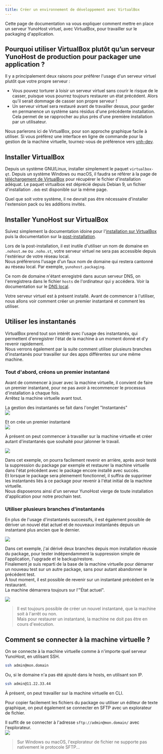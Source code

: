 ```yaml
---
title: Créer un environnement de développement avec VirtualBox
---
```


Cette page de documentation va vous expliquer comment mettre en place un serveur YunoHost virtuel, avec VirtualBox, pour travailler sur le packaging d'application.

## Pourquoi utiliser VirtualBox plutôt qu’un serveur YunoHost de production pour packager une application ?

Il y a principalement deux raisons pour préférer l'usage d'un serveur virtuel plutôt que votre propre serveur :

- Vous pouvez torturer à loisir un serveur virtuel sans courir le risque de le casser, puisque vous pourrez toujours restaurer un état précédent. Alors qu'il serait dommage de casser son propre serveur !
- Un serveur virtuel sera restauré avant de travailler dessus, pour garder en permanence un système sans résidus d'une précédente installation. Cela permet de se rapprocher au plus près d'une première installation par un utilisateur.

Nous parlerons ici de VirtualBox, pour son approche graphique facile à utiliser. Si vous préférez une interface en ligne de commande pour la gestion de la machine virtuelle, tournez-vous de préférence vers [ynh-dev](/contribute/dev/).

## Installer VirtualBox

Depuis un système GNU/Linux, installer simplement le paquet `virtualbox-qt`.
Depuis un système Windows ou macOS, il faudra se référer à la page de [téléchargement de VirtualBox](https://www.virtualbox.org/wiki/Downloads) pour récupérer le fichier d'installation adéquat. Le paquet virtualbox est déprécié depuis Debian 9, un fichier d'installation `.deb` est disponible sur la même page.

Quel que soit votre système, il ne devrait pas être nécessaire d'installer l'extension pack ou les additions invités.

## Installer YunoHost sur VirtualBox

Suivez simplement la documentation idoine pour l'[installation sur VirtualBox](/contribute/packaging_apps/resources/packaging_apps_virtualbox) puis la documentation sur la [post-installation](/category/after-installation).

Lors de la post-installation, il est inutile d'utiliser un nom de domaine en `.nohost.me` ou `.noho.st`, votre serveur virtuel ne sera pas accessible depuis l'extérieur de votre réseau local.  
Nous préférerons l'usage d'un faux nom de domaine qui restera cantonné au réseau local. Par exemple, `yunohost.packaging`.

Ce nom de domaine n'étant enregistré dans aucun serveur DNS, on l'enregistrera dans le fichier `hosts` de l'ordinateur qui y accédera. Voir la documentation sur le [DNS local](/admin/tutorials/domains/dns_local_network).

Votre serveur virtuel est à présent installé. Avant de commencer à l'utiliser, nous allons voir comment créer un premier instantané et comment les utiliser.

## Utiliser les instantanés

VirtualBox prend tout son intérêt avec l'usage des instantanés, qui permettent d'enregistrer l'état de la machine à un moment donné et d'y revenir rapidement.  
Nous verrons également par la suite comment utiliser plusieurs branches d'instantanés pour travailler sur des apps différentes sur une même machine.

### Tout d'abord, créons un premier instantané

Avant de commencer à jouer avec la machine virtuelle, il convient de faire un premier instantané, pour ne pas avoir à recommencer le processus d'installation à chaque fois.  
Arrêtez la machine virtuelle avant tout.

La gestion des instantanés se fait dans l'onglet "Instantanés"  
![](/img/virtualbox_packaging1-fr.jpg)

Et on crée un premier instantané  
![](/img/virtualbox_packaging2-fr.jpg)

À présent on peut commencer à travailler sur la machine virtuelle et créer autant d'instantanés que souhaité pour jalonner le travail.

![](/img/virtualbox_packaging3-fr.jpg)

Dans cet exemple, on pourra facilement revenir en arrière, après avoir testé la suppression du package par exemple et restaurer la machine virtuelle dans l'état précédent avec le package encore installé avec succès.  
Et lorsque le package sera pleinement fonctionnel, il suffira de supprimer les instantanés liés à ce package pour revenir à l'état initial de la machine virtuelle.  
Nous disposerons ainsi d'un serveur YunoHost vierge de toute installation d'application pour notre prochain test.

### Utiliser plusieurs branches d'instantanés

En plus de l'usage d'instantanés successifs, il est également possible de dériver un nouvel état actuel et de nouveaux instantanés depuis un instantané plus ancien que le dernier.

![](/img/virtualbox_packaging4-fr.jpg)

Dans cet exemple, j'ai dérivé deux branches depuis mon installation réussie du package, pour tester indépendamment la suppression simple de l'application, l'upgrade et le backup/restore.  
Finalement je suis reparti de la base de la machine virtuelle pour démarrer un nouveau test sur un autre package, sans pour autant abandonner le précédent test.  
À tout moment, il est possible de revenir sur un instantané précédent en le restaurant.  
La machine démarrera toujours sur l'"État actuel".

![](/img/virtualbox_packaging5-fr.jpg)

> Il est toujours possible de créer un nouvel instantané, que la machine soit à l'arrêt ou non.  
Mais pour restaurer un instantané, la machine ne doit pas être en cours d'exécution.

## Comment se connecter à la machine virtuelle ?

On se connecte à la machine virtuelle comme à n'importe quel serveur YunoHost, en utilisant SSH.

```bash
ssh admin@mon.domain
```

Ou, si le domaine n'a pas été ajouté dans le hosts, en utilisant son IP.

```bash
ssh admin@11.22.33.44
```

À présent, on peut travailler sur la machine virtuelle en CLI.

Pour copier facilement les fichiers du package ou utiliser un éditeur de texte graphique, on peut également se connecter en SFTP avec un explorateur de fichier.

Il suffit de se connecter à l'adresse `sftp://admin@mon.domain/` avec l'explorateur.  
![](/img/virtualbox_packaging6.jpg)

> Sur Windows ou macOS, l'explorateur de fichier ne supporte pas nativement le protocole SFTP...
